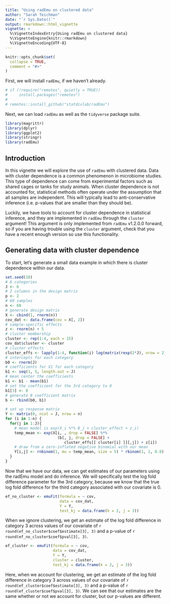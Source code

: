 ```yaml
---
title: "Using radEmu on clustered data"
author: "Sarah Teichman"
date: "`r Sys.Date()`"
output: rmarkdown::html_vignette
vignette: >
  %\VignetteIndexEntry{Using radEmu on clustered data}
  %\VignetteEngine{knitr::rmarkdown}
  %\VignetteEncoding{UTF-8}
---
```


```r
knitr::opts_chunk$set(
  collapse = TRUE,
  comment = "#>"
)
```

First, we will install `radEmu`, if we haven't already. 

```r
# if (!require("remotes", quietly = TRUE))
#     install.packages("remotes")
# 
# remotes::install_github("statdivlab/radEmu")
```

Next, we can load `radEmu` as well as the `tidyverse` package suite. 

```r
library(magrittr)
library(dplyr)
library(ggplot2)
library(stringr)
library(radEmu)
```

## Introduction 

In this vignette we will explore the use of `radEmu` with clustered data. Data with cluster dependence is a common phenomenon in microbiome studies. This type of dependence can come from experimental factors such as shared cages or tanks for study animals. When cluster dependence is not accounted for, statistical methods often operate under the assumption that all samples are independent. This will typically lead to anti-conservative inference (i.e. p-values that are smaller than they should be). 

Luckily, we have tools to account for cluster dependence in statistical inference, and they are implemented in `radEmu` through the `cluster` argument! This argument is only implemented from `radEmu` v1.2.0.0 forward, so if you are having trouble using the `cluster` argument, check that you have a recent enough version so use this functionality. 

## Generating data with cluster dependence

To start, let's generate a small data example in which there is cluster dependence within our data. 

```r
set.seed(10)
# 6 categories
J <- 6
# 2 columns in the design matrix 
p <- 2
# 60 samples 
n <- 60
# generate design matrix 
X <- cbind(1, rnorm(n))
cov_dat <- data.frame(cov = X[, 2])
# sample-specific effects
z <- rnorm(n) + 5
# cluster membership 
cluster <- rep(1:4, each = 15)
cov_dat$cluster <- cluster
# cluster effects 
cluster_effs <- lapply(1:4, function(i) log(matrix(rexp(2*J), nrow = 2)))
# intercepts for each category
b0 <- rnorm(J)
# coefficients for X1 for each category 
b1 <- seq(1, 5, length.out = J)
# mean center the coefficients
b1 <- b1 - mean(b1)
# set the coefficient for the 3rd category to 0
b1[3] <- 0
# generate B coefficient matrix 
b <- rbind(b0, b1)

# set up response matrix 
Y <- matrix(0, ncol = J, nrow = n)
for (i in 1:n) {
  for(j in 1:J){
    # mean model is exp(X_i %*% B_j + cluster_effect + z_i)
    temp_mean <- exp(X[i, , drop = FALSE] %*% 
                       (b[, j, drop = FALSE] + 
                          cluster_effs[[ cluster[i] ]][,j]) + z[i])
    # draw from a zero-inflated negative binomial with our mean 
    Y[i,j] <- rnbinom(1, mu = temp_mean, size = 5) * rbinom(1, 1, 0.8)
  }
}
```

Now that we have our data, we can get estimates of our parameters using the radEmu model and do inference. We will specifically test the log fold difference parameter for the 3rd category, because we know that the true log fold difference for the third category associated with our covariate is $0$. 
```r
ef_no_cluster <- emuFit(formula = ~ cov,
                        data = cov_dat, 
                        Y = Y,
                        test_kj = data.frame(k = 2, j = 3))
```

When we ignore clustering, we get an estimate of the log fold difference in category 3 across values of our covariate of `r round(ef_no_cluster$coef$estimate[3], 3)` and a p-value of `r round(ef_no_cluster$coef$pval[3], 3)`.

```r
ef_cluster <- emuFit(formula = ~ cov,
                     data = cov_dat, 
                     Y = Y,
                     cluster = cluster, 
                     test_kj = data.frame(k = 2, j = 3))
```

Here, when we account for clustering, we get an estimate of the log fold difference in category 3 across values of our covariate of `r round(ef_cluster$coef$estimate[3], 3)` and a p-value of `r round(ef_cluster$coef$pval[3], 3)`. We can see that our estimates are the same whether or not we account for cluster, but our p-values are different.